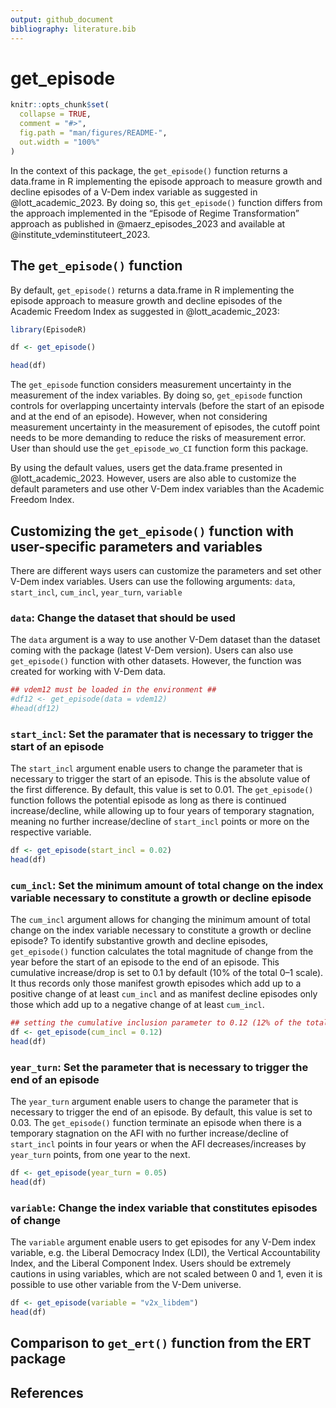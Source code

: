 ```yaml
---
output: github_document
bibliography: literature.bib 
---
```


# get_episode #


<!-- get_episode.md is generated from get_episode.Rmd. Please edit that file -->

```r
knitr::opts_chunk$set(
  collapse = TRUE,
  comment = "#>",
  fig.path = "man/figures/README-",
  out.width = "100%"
)
```


In the context of this package, the `get_episode()` function returns a data.frame in R implementing the episode approach to measure growth and decline episodes of a V-Dem index variable as suggested in @lott_academic_2023. By doing so, this `get_episode()` function differs from the approach implemented in the "Episode of Regime Transformation" approach as published in @maerz_episodes_2023 and available at @institute_vdeminstituteert_2023. 

## The `get_episode()` function

By default, `get_episode()` returns a data.frame in R implementing the episode approach to measure growth and decline episodes of the Academic Freedom Index as suggested in @lott_academic_2023: 

```r
library(EpisodeR)

df <- get_episode()

head(df)
```

The `get_episode` function considers measurement uncertainty in the measurement of the index variables. By doing so,  `get_episode` function controls for overlapping uncertainty intervals (before the start of an episode and at the end of an episode). However, when not considering measurement uncertainty in the measurement of episodes, the cutoff point needs to be more demanding to reduce the risks of measurement error. User than should use the `get_episode_wo_CI` function form this package. 

By using the default values, users get the data.frame presented in @lott_academic_2023. However, users are also able to customize the default parameters and use other V-Dem index variables than the Academic Freedom Index. 

## Customizing the `get_episode()` function with user-specific parameters and variables ##

There are different ways users can customize the parameters and set other V-Dem index variables. Users can use the following arguments: `data`, `start_incl`, `cum_incl`, `year_turn`, `variable`

### `data`: Change the dataset that should be used ###

The `data` argument is a way to use another V-Dem dataset than the dataset coming with the package (latest V-Dem version). Users can also use `get_episode()` function with other datasets. However, the function was created for working with V-Dem data. 

```r
## vdem12 must be loaded in the environment ##
#df12 <- get_episode(data = vdem12)
#head(df12)
```

### `start_incl`: Set the paramater that is necessary to trigger the start of an episode ###

The `start_incl` argument enable users to change the parameter that is necessary to trigger the start of an episode. This is the absolute value of the first difference. By default, this value is set to 0.01. The `get_episode()` function follows the potential episode as long as there is continued increase/decline, while allowing up to four years of temporary stagnation, meaning no further increase/decline of `start_incl` points or more on the respective variable.

```r
df <- get_episode(start_incl = 0.02)
head(df)
```

### `cum_incl`: Set the minimum amount of total change on the index variable necessary to constitute a growth or decline episode ###

The `cum_incl` argument allows for changing the minimum amount of total change on the index variable necessary to constitute a growth or decline episode? To identify substantive growth and decline episodes, `get_episode()` function calculates the total magnitude of change from the year before the start of an episode to the end of an episode. This cumulative increase/drop is set to 0.1 by default (10% of the total 0–1 scale). It thus records only those manifest growth episodes which add up to a positive change of at least  `cum_incl` and as manifest decline episodes only those which add up to a negative change of at least `cum_incl`.

```r
## setting the cumulative inclusion parameter to 0.12 (12% of the total 0-1 scale)
df <- get_episode(cum_incl = 0.12)
head(df)
```

### `year_turn`: Set the parameter that is necessary to trigger the end of an episode ###

The `year_turn` argument enable users to change the parameter that is necessary to trigger the end of an episode. By default, this value is set to 0.03. The `get_episode()` function terminate an episode when there is a temporary stagnation on the AFI with no further increase/decline of `start_incl` points in four years or when the AFI decreases/increases by `year_turn` points, from one year to the next. 

```r
df <- get_episode(year_turn = 0.05)
head(df)
```

### `variable`: Change the index variable that constitutes episodes of change ###

The `variable` argument enable users to get episodes for any V-Dem index variable, e.g. the Liberal Democracy Index (LDI), the Vertical Accountability Index, and the Liberal Component Index. Users should be extremely cautions in using variables, which are not scaled between 0 and 1, even it is possible to use other variable from the V-Dem universe.  

```r
df <- get_episode(variable = "v2x_libdem")
head(df)
```

## Comparison to `get_ert()` function from the ERT package ##



## References ##

